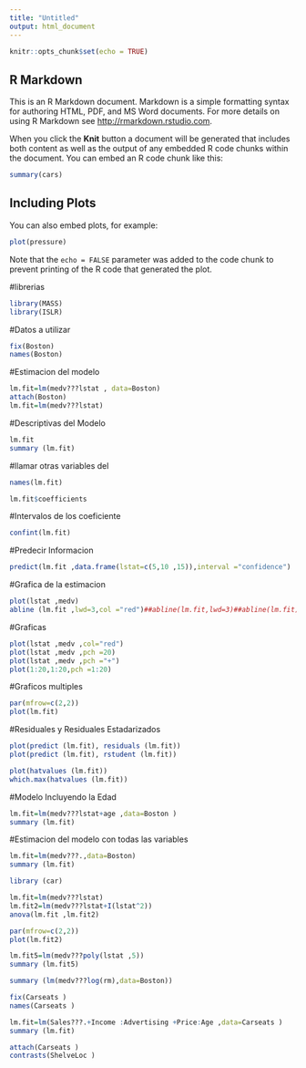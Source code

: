 ```yaml
---
title: "Untitled"
output: html_document
---
```


```r
knitr::opts_chunk$set(echo = TRUE)
```

## R Markdown

This is an R Markdown document. Markdown is a simple formatting syntax for authoring HTML, PDF, and MS Word documents. For more details on using R Markdown see <http://rmarkdown.rstudio.com>.

When you click the **Knit** button a document will be generated that includes both content as well as the output of any embedded R code chunks within the document. You can embed an R code chunk like this:

```r
summary(cars)
```

## Including Plots

You can also embed plots, for example:

```r
plot(pressure)
```

Note that the `echo = FALSE` parameter was added to the code chunk to prevent printing of the R code that generated the plot.

#librerias

```r
library(MASS)
library(ISLR)
```


#Datos a utilizar

```r
fix(Boston)
names(Boston)
```
#Estimacion del modelo

```r
lm.fit=lm(medv???lstat , data=Boston)
attach(Boston)
lm.fit=lm(medv???lstat)
```

#Descriptivas del Modelo
```r
lm.fit
summary (lm.fit)
```
#llamar otras variables del
```r
names(lm.fit)
```
```r
lm.fit$coefficients
```

#Intervalos de los coeficiente
```r
confint(lm.fit)
```

#Predecir Informacion
```r
predict(lm.fit ,data.frame(lstat=c(5,10 ,15)),interval ="confidence")
```

#Grafica de la estimacion
```r
plot(lstat ,medv)
abline (lm.fit ,lwd=3,col ="red")##abline(lm.fit,lwd=3)##abline(lm.fit) ##Linea de tendencia
```


#Graficas

```r

plot(lstat ,medv ,col="red")
plot(lstat ,medv ,pch =20)
plot(lstat ,medv ,pch ="+")
plot(1:20,1:20,pch =1:20)
```


#Graficos multiples
```r
par(mfrow=c(2,2))
plot(lm.fit)
```

#Residuales y Residuales Estadarizados

```r
plot(predict (lm.fit), residuals (lm.fit))
plot(predict (lm.fit), rstudent (lm.fit))
```

```r
plot(hatvalues (lm.fit))
which.max(hatvalues (lm.fit))
```

#Modelo Incluyendo la Edad

```r
lm.fit=lm(medv???lstat+age ,data=Boston )
summary (lm.fit)
```


#Estimacion del modelo con todas las variables

```r
lm.fit=lm(medv???.,data=Boston)
summary (lm.fit)
```

```r
library (car)
```
```r
lm.fit=lm(medv???lstat)
lm.fit2=lm(medv???lstat+I(lstat^2))
anova(lm.fit ,lm.fit2)
```

```r
par(mfrow=c(2,2))
plot(lm.fit2)
```

```r
lm.fit5=lm(medv???poly(lstat ,5))
summary (lm.fit5)
```

```r
summary (lm(medv???log(rm),data=Boston))
```


```r
fix(Carseats )
names(Carseats )
```

```r
lm.fit=lm(Sales???.+Income :Advertising +Price:Age ,data=Carseats )
summary (lm.fit)
```

```r
attach(Carseats )
contrasts(ShelveLoc )
```

